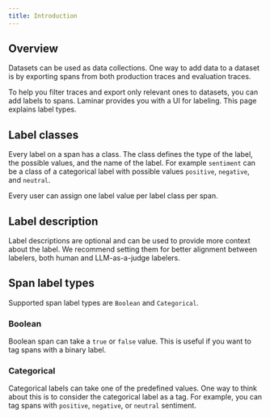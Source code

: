 ```yaml
---
title: Introduction
---
```


## Overview

Datasets can be used as data collections. One way to add data to a dataset is by
exporting spans from both production traces and evaluation traces.

To help you filter traces and export only relevant ones to datasets, you can add
labels to spans. Laminar provides you with a UI for labeling. This page explains label
types.

## Label classes

Every label on a span has a class. The class defines the type of the label,
the possible values, and the name of the label. For example `sentiment` can be
a class of a categorical label with possible values `positive`, `negative`, and
`neutral`.

Every user can assign one label value per label class per span.

## Label description

Label descriptions are optional and can be used to provide more context about the label.
We recommend setting them for better alignment between labelers, both human and
LLM-as-a-judge labelers.

## Span label types

Supported span label types are `Boolean` and `Categorical`.

### Boolean

Boolean span can take a `true` or `false` value. This is useful if you want to
tag spans with a binary label.

### Categorical

Categorical labels can take one of the predefined values. One way to think about
this is to consider the categorical label as a tag. For example, you can tag
spans with `positive`, `negative`, or `neutral` sentiment.
